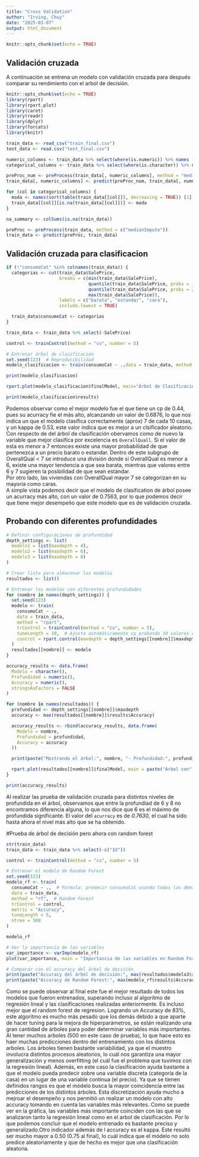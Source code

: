 ```yaml
---
title: "Cross Validation"
author: "Irving, Chuy"
date: "2025-03-07"
output: html_document
---
```


```r
knitr::opts_chunk$set(echo = TRUE)
```

## Validación cruzada
A continuación se entrena un modelo con validación cruzada para después comparar su rendimiento con el arbol de decisión.

```r
knitr::opts_chunk$set(echo = TRUE)
library(rpart)
library(rpart.plot)
library(caret)
library(readr)
library(dplyr)
library(forcats)
library(knitr)
```

```r
train_data <- read_csv("train_final.csv")
test_data <- read.csv("test_final.csv")

```

```r
numeric_columns <- train_data %>% select(where(is.numeric)) %>% names ()
categorical_columns <- train_data %>% select(where(is.character)) %>% names ()

preProc_num <- preProcess(train_data[, numeric_columns], method = "medianImpute")
train_data[, numeric_columns] <- predict(preProc_num, train_data[, numeric_columns])

for (col in categorical_columns) {
  moda <- names(sort(table(train_data[[col]]), decreasing = TRUE)) [1]
  train_data[[col]][is.na(train_data[[col]])] <- moda
}

na_summary <- colSums(is.na(train_data))

preProc <- preProcess(train_data, method = c("medianImpute"))
train_data <- predict(preProc, train_data)

```


## Validación cruzada para clasificacion
```r
if (!"consumoCat" %in% colnames(train_data)) {
  categorias <- cut(train_data$SalePrice, 
                    breaks = c(min(train_data$SalePrice),
                               quantile(train_data$SalePrice, probs = 1/3),
                               quantile(train_data$SalePrice, probs = 2/3),
                               max(train_data$SalePrice)),
                    labels = c("barata", "estandar", "cara"),
                    include.lowest = TRUE)

  train_data$consumoCat <- categorias
}

train_data <- train_data %>% select(-SalePrice)

control <- trainControl(method = "cv", number = 5)

# Entrenar árbol de clasificación
set.seed(123)  # Reproducibilidad
modelo_clasificacion <- train(consumoCat ~ .,data = train_data, method = "rpart",trControl = control,metric = "Accuracy")

print(modelo_clasificacion)

rpart.plot(modelo_clasificacion$finalModel, main="Árbol de Clasificación con Validación Cruzada")

print(modelo_clasificacion$results)
```
Podemos observar como el mejor modelo fue el que tiene un cp de 0.44, pues su acurracy fie el más alto, alcanzando un valor de 0.6876, lo que nos indica un que el modelo clasifica correctamente (aprox) 7 de cada 10 casas, y un kappa de 0.53, este valor indica que es mejor a un clsificador aleatorio.  
Con respecto de del árbol de clasificación obervamos como de nuevo la variable que mejor clasifica por excelencia es `OverallQuall`. Si el valor de esta es menor a 7 entonces existe una mayor probabilidad de que pertenezca a un precio barato o estandar. Dentro de este subgrupo de OverallQual < 7 se introduce una división donde si OverallQual es menor a 6, existe una mayor tendencia a que sea barata, mientras que valores entre 6 y 7 sugieren la posibilidad de que sean estándar.  
Por otro lado, las viviendas con OverallQual mayor 7 se categorizan en su mayoría como caras.  
A simple vista podemos decir que el modelo de clasification de árbol posee un acurracy más alto, con un valor de 0.7563, por lo que podemos decir que tiene mejor desempeño que este modelo que es de validación cruzada.  

## Probando con diferentes profundidades
```r
# Definir configuraciones de profundidad
depth_settings <- list(
  modelo1 = list(maxdepth = 4),
  modelo2 = list(maxdepth = 6),
  modelo3 = list(maxdepth = 8)
)

# Crear lista para almacenar los modelos
resultados <- list()

# Entrenar los modelos con diferentes profundidades
for (nombre in names(depth_settings)) {
  set.seed(123)
  modelo <- train(
    consumoCat ~ ., 
    data = train_data, 
    method = "rpart", 
    trControl = trainControl(method = "cv", number = 5),
    tuneLength = 10,  # Ajusta automáticamente cp probando 10 valores diferentes
    control = rpart.control(maxdepth = depth_settings[[nombre]]$maxdepth)
  )
  resultados[[nombre]] <- modelo
}

accuracy_results <- data.frame(
  Modelo = character(),
  Profundidad = numeric(),
  Accuracy = numeric(),
  stringsAsFactors = FALSE
)

for (nombre in names(resultados)) {
  profundidad <- depth_settings[[nombre]]$maxdepth
  accuracy <- max(resultados[[nombre]]$results$Accuracy)

  accuracy_results <- rbind(accuracy_results, data.frame(
    Modelo = nombre,
    Profundidad = profundidad,
    Accuracy = accuracy
  ))

  print(paste("Mostrando el árbol:", nombre, "- Profundidad:", profundidad))

  rpart.plot(resultados[[nombre]]$finalModel, main = paste("Árbol con", nombre, "\nProfundidad:", profundidad))
}

print(accuracy_results)
```
Al realizar las prueba de validación cruzada para distintos niveles de profundida en el árbol, observamos que entre la profundiad de 6 y 8 no encontramos diferencia alguna, lo que nos dice que 6 es el máximo de profundida significante. El valor del `acurracy` es de *0.7630*, el cual ha sido hasta ahora el nivel más alto que se ha obtenido. 

#Prueba de árbol de decisión pero ahora con random forest
```r
str(train_data)
train_data <- train_data %>% select(-c("Id"))

control <- trainControl(method = "cv", number = 5)

# Entrenar el modelo de Random Forest
set.seed(123) 
modelo_rf <- train(
  consumoCat ~ .,  # Formula: predecir consumoCat usando todas las demás columnas
  data = train_data,  
  method = "rf",  # Random Forest
  trControl = control,  
  metric = "Accuracy",  
  tuneLength = 5,
  ntree = 500
)

modelo_rf

# Ver la importancia de las variables
var_importance <- varImp(modelo_rf)
plot(var_importance, main = "Importancia de las variables en Random Forest", top = 20)

# Comparar con el accuracy del árbol de decisión
print(paste("Accuracy del árbol de decisión:", max(resultados$modelo3$results$Accuracy)))
print(paste("Accuracy de Random Forest:", max(modelo_rf$results$Accuracy)))

```

Como se puede observar al final este fue el mejor resultado de todos los modelos que fueron entrenados, superando incluso al algoritmo de regresión lineal y las clasificaciones realizadas anteriormente. Es incluso mejor que el random forest de regresion. Logrando un Accuracy de 83%, este algoritmo es mucho más pesado que los demás debido a que aparte de hacer tuning para la mejora de hiperparámetros, se están realizando una gran cantidad de árboles para poder determinar variables más importantes. Al tener muchos arboles (500 en este caso de prueba), lo que hace esto es haer muchas predicciones dentro del entrenamiento con los distintos arboles. Los árboles tienen bastante variabilidad, ya que el muestro involucra distintos procesos aleatorios, lo cuál nos garantiza una mayor generalización y menos overfitting (el cuál fue el problema que tuvimos con la regresión lineal). Además, en este caso la clasificación ayuda bastante a que el modelo pueda predecir sobre una variable discreta (categoría de la casa) en un lugar de una variable continua (el precio). Ya que se tienen definidos rangos es que el módelo busca la mayor coincidencia entre las predicciones de los distintos árboles. Esta discretización ayuda mucho a mejroar el desempeño y nos permitió un realizar un modelo con alto accuracy tomando en cuenta las variables más relevantes. Como se puede ver en la gráfica, las variables más importante coinciden con las que se analizaron tanto la regresión lineal como en el arbol de clasificación. Por lo que podemos concluir que el modelo entrenado es bastante preciso y generalizado.Otro indicador además de l accuracy es el kappa. Este resultó ser mucho mayor a 0.50 (0.75 al final), lo cuál indica que el módelo no solo predice aleatoriamente y que de hecho es mejor que una clasificación aleatoria.

